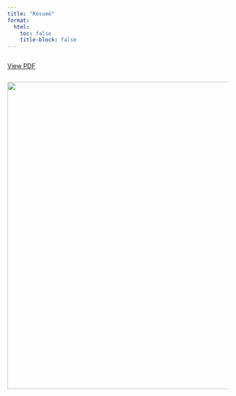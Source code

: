 ```yaml
---
title: "Résumé"
format:
  html:
    toc: false
    title-block: false
---
```



<div style="display: flex; justify-content: space-between; align-items: center;">
<a href="photos/Wyatt_Erickson_Resume-3.pdf" target="_blank" class="resume-button"> View PDF</a>

</div>

![](photos/resume.png){width=700}